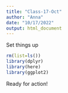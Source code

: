 ```yaml
---
title: "Class-17-Oct"
author: "Anna"
date: "10/17/2022"
output: html_document
---
```


Set things up
```r
rm(list=ls())
library(dplyr)
library(here)
library(ggplot2)
```

Ready for action!

